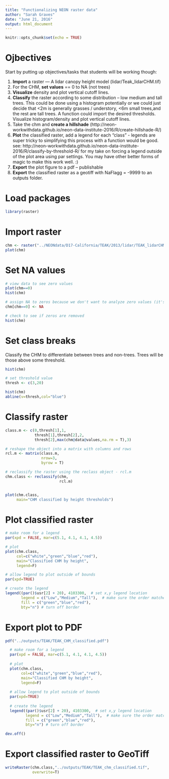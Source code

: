 ```yaml
---
title: "Functionalizing NEON raster data"
author: "Sarah Graves"
date: "June 21, 2016"
output: html_document
---
```


```r
knitr::opts_chunk$set(echo = TRUE)
```

# Ojbectives

Start by putting up objectives/tasks that students will be working though:

1. **Import** a raster — A lidar canopy height model (lidar/Teak_lidarCHM.tif)
1. For the CHM, **set values** == 0 to NA (not trees)
1. **Visualize** density and plot vertical cutoff lines.
1. **Classify** the raster according to some distribution – low medium and tall trees. This could be done using a histogram potentially or we could just decide that <2m is generally grasses / understory, <6m small trees,and the rest are tall trees. A function could import the desired thresholds. Visualize histogram/density and plot vertical cutoff lines.
1. Take the chm and **create a hillshade** (http://neon-workwithdata.github.io/neon-data-institute-2016/R/create-hillshade-R/)
1. **Plot** the classified raster, add a legend for each “class” - legends are super tricky to simplifying this process with a function would be good.  see: http://neon-workwithdata.github.io/neon-data-institute-2016/R/classify-by-threshold-R/  for my take on forcing a legend outside of the plot area using par settings. You may have other better forms of magic to make this work well. :)
1. **Export** the plot figure to a pdf – publishable
1. **Export** the classified raster as a geotiff with NaFlagg = -9999 to an outputs folder.

# Load packages

```r

library(raster)

```


# Import raster

```r

chm <- raster("../NEONdata/D17-California/TEAK/2013/lidar/TEAK_lidarCHM.tif")
plot(chm)
```


# Set NA values

```r

# view data to see zero values
plot(chm==0)
hist(chm)

# assign NA to zeros because we don't want to analyze zero values (it's not vegetation)
chm[chm==0] <- NA

# check to see if zeros are removed
hist(chm)

```


# Set class breaks

Classify the CHM to differentiate between trees and non-trees. Trees will be those above some threshold.

```r

hist(chm)

# set threshold value
thresh <- c(3,20)

hist(chm)
abline(v=thresh,col="blue")

```

# Classify raster

```r

class.m <- c(0,thresh[1],1,
             thresh[1],thresh[2],2,
             thresh[2],max(chm@data@values,na.rm = T),3)

# reshape the object into a matrix with columns and rows
rcl.m <- matrix(class.m,
                nrow=3,
                byrow = T)

# reclassify the raster using the reclass object - rcl.m
chm.class <- reclassify(chm,
                        rcl.m)


plot(chm.class,
     main="CHM classified by height thresholds")
```


# Plot classified raster

```r

# make room for a legend
par(xpd = FALSE, mar=c(5.1, 4.1, 4.1, 4.5))

# plot
plot(chm.class,
     col=c("white","green","blue","red"),
     main="Classified CHM by height",
     legend=F)

# allow legend to plot outside of bounds
par(xpd=TRUE)

# create the legend
legend((par()$usr[2] + 20), 4103300,  # set x,y legend location
       legend = c("Low","Medium","Tall"),  # make sure the order matches the colors, next
       fill = c("green","blue","red"),
       bty="n") # turn off border

```


# Export plot to PDF

```r

pdf("../outputs/TEAK/TEAK_CHM_classified.pdf")

  # make room for a legend
  par(xpd = FALSE, mar=c(5.1, 4.1, 4.1, 4.5))
  
  # plot
  plot(chm.class,
       col=c("white","green","blue","red"),
       main="Classified CHM by height",
       legend=F)
  
  # allow legend to plot outside of bounds
  par(xpd=TRUE)
  
  # create the legend
  legend((par()$usr[2] + 20), 4103300,  # set x,y legend location
         legend = c("Low","Medium","Tall"),  # make sure the order matches the colors, next
         fill = c("green","blue","red"),
         bty="n") # turn off border

dev.off()

```


# Export classified raster to GeoTiff

```r

writeRaster(chm.class,"../outputs/TEAK/TEAK_chm_classified.tif",
            overwrite=T)

```

